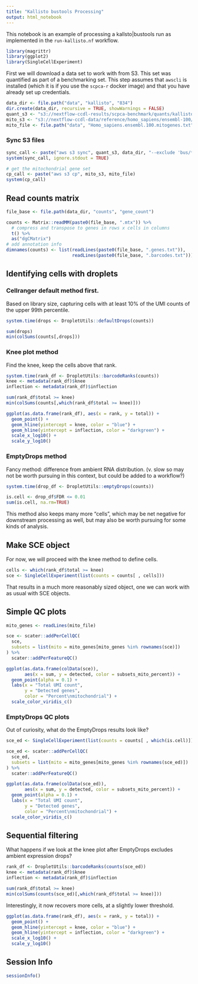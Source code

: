 ```yaml
---
title: "Kallisto bustools Processing"
output: html_notebook
---
```


This notebook is an example of processing a kallsto|bustools run as implemented in the `run-kallisto.nf` workflow.

```r
library(magrittr)
library(ggplot2)
library(SingleCellExperiment)
```


First we will download a data set to work with from S3. 
This set was quantified as part of a benchmarking set.
This step assumes that `awscli` is installed (which it is if you use the `scpca-r` docker image) and that you have already set up credentials.

```r
data_dir <- file.path("data", "kallisto", "834")
dir.create(data_dir, recursive = TRUE, showWarnings = FALSE)
quant_s3 <- "s3://nextflow-ccdl-results/scpca-benchmark/quants/kallisto/834-kallisto_cdna"
mito_s3 <- "s3://nextflow-ccdl-data/reference/homo_sapiens/ensembl-100/annotation/Homo_sapiens.ensembl.100.mitogenes.txt" 
mito_file <- file.path("data", "Homo_sapiens.ensembl.100.mitogenes.txt")
```

### Sync S3 files

```r
sync_call <- paste("aws s3 sync", quant_s3, data_dir, "--exclude 'bus/*'")
system(sync_call, ignore.stdout = TRUE)

# get the mitochondrial gene set
cp_call <- paste("aws s3 cp", mito_s3, mito_file)
system(cp_call)
```

## Read counts matrix
```r
file_base <- file.path(data_dir, "counts", "gene_count")

counts <- Matrix::readMM(paste0(file_base, ".mtx")) %>%
  # compress and transpose to genes in rows x cells in columns
  t() %>%
  as("dgCMatrix")
# add annotation info
dimnames(counts) <- list(readLines(paste0(file_base, ".genes.txt")),
                         readLines(paste0(file_base, ".barcodes.txt")))
```

## Identifying cells with droplets

### Cellranger default method first.

Based on library size, capturing cells with at least 10% of the UMI counts of the upper 99th percentile.

```r
system.time(drops <- DropletUtils::defaultDrops(counts))

sum(drops)
min(colSums(counts[,drops]))
```

### Knee plot method

Find the knee, keep the cells above that rank.

```r
system.time(rank_df <- DropletUtils::barcodeRanks(counts))
knee <- metadata(rank_df)$knee
inflection <- metadata(rank_df)$inflection

sum(rank_df$total >= knee)
min(colSums(counts[,which(rank_df$total >= knee)]))
```


```r
ggplot(as.data.frame(rank_df), aes(x = rank, y = total)) + 
  geom_point() +
  geom_hline(yintercept = knee, color = "blue") +
  geom_hline(yintercept = inflection, color = "darkgreen") +
  scale_x_log10() + 
  scale_y_log10()
```


### EmptyDrops method
Fancy method: difference from ambient RNA distribution.
(v. slow so may not be worth pursuing in this context, but could be added to a workflow?)
```r
system.time(drop_df <- DropletUtils::emptyDrops(counts))

is.cell <- drop_df$FDR <= 0.01 
sum(is.cell, na.rm=TRUE)
```

This method also keeps many more "cells", which may be net negative for downstream processing as well, but may also be worth pursuing for some kinds of analysis.

## Make SCE object 

For now, we will proceed with the knee method to define cells.

```r
cells <- which(rank_df$total >= knee)
sce <- SingleCellExperiment(list(counts = counts[ , cells]))
```

That results in a much more reasonably sized object, one we can work with as usual with SCE objects. 

## Simple QC plots
```r
mito_genes <- readLines(mito_file)

sce <- scater::addPerCellQC(
  sce, 
  subsets = list(mito = mito_genes[mito_genes %in% rownames(sce)])
) %>%
  scater::addPerFeatureQC()
```

```r
ggplot(as.data.frame(colData(sce)),
       aes(x = sum, y = detected, color = subsets_mito_percent)) + 
  geom_point(alpha = 0.1) + 
  labs(x = "Total UMI count", 
       y = "Detected genes",
       color = "Percent\nmitochondrial") +
  scale_color_viridis_c()
```


### EmptyDrops QC plots

Out of curiosity, what do the EmptyDrops results look like?

```r
sce_ed <- SingleCellExperiment(list(counts = counts[ , which(is.cell)]))

sce_ed <- scater::addPerCellQC(
  sce_ed, 
  subsets = list(mito = mito_genes[mito_genes %in% rownames(sce_ed)])
) %>%
  scater::addPerFeatureQC()

ggplot(as.data.frame(colData(sce_ed)),
       aes(x = sum, y = detected, color = subsets_mito_percent)) + 
  geom_point(alpha = 0.1) + 
  labs(x = "Total UMI count", 
       y = "Detected genes",
       color = "Percent\nmitochondrial") +
  scale_color_viridis_c()
```


## Sequential filtering
What happens if we look at the knee plot after EmptyDrops excludes ambient expression drops?

```r
rank_df <- DropletUtils::barcodeRanks(counts(sce_ed))
knee <- metadata(rank_df)$knee
inflection <- metadata(rank_df)$inflection

sum(rank_df$total >= knee)
min(colSums(counts(sce_ed)[,which(rank_df$total >= knee)]))
```
Interestingly, it now recovers more cells, at a slightly lower threshold.


```r
ggplot(as.data.frame(rank_df), aes(x = rank, y = total)) + 
  geom_point() +
  geom_hline(yintercept = knee, color = "blue") +
  geom_hline(yintercept = inflection, color = "darkgreen") +
  scale_x_log10() + 
  scale_y_log10()
```


## Session Info
```r
sessionInfo()
```
